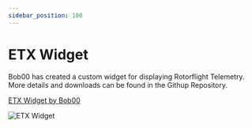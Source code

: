 ```yaml
---
sidebar_position: 100
---
```


# ETX Widget

Bob00 has created a custom widget for displaying Rotorflight Telemetry. More details and downloads can be found in the Githup Repository.  

[ETX Widget by Bob00](https://github.com/bob01/etx-widgets/tree/RF-2.1.x)  

![ETX Widget](./img/widget-etx-bob00.png)


